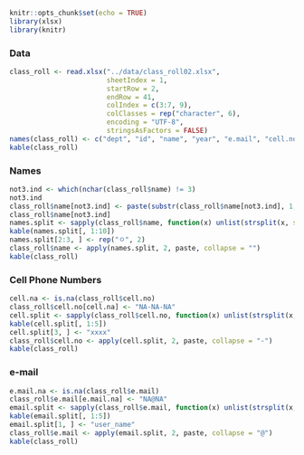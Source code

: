 ```r
knitr::opts_chunk$set(echo = TRUE)
library(xlsx)
library(knitr)
```

### Data

```r
class_roll <- read.xlsx("../data/class_roll02.xlsx", 
                        sheetIndex = 1, 
                        startRow = 2, 
                        endRow = 41, 
                        colIndex = c(3:7, 9), 
                        colClasses = rep("character", 6),
                        encoding = "UTF-8",
                        stringsAsFactors = FALSE)
names(class_roll) <- c("dept", "id", "name", "year", "e.mail", "cell.no")
kable(class_roll)
```

### Names

```r
not3.ind <- which(nchar(class_roll$name) != 3)
not3.ind
class_roll$name[not3.ind] <- paste(substr(class_roll$name[not3.ind], 1, 1), "ㅇㅇ", sep = "")
class_roll$name[not3.ind]
names.split <- sapply(class_roll$name, function(x) unlist(strsplit(x, split = "")))
kable(names.split[, 1:10])
names.split[2:3, ] <- rep("ㅇ", 2)
class_roll$name <- apply(names.split, 2, paste, collapse = "")
kable(class_roll)
```

### Cell Phone Numbers

```r
cell.na <- is.na(class_roll$cell.no)
class_roll$cell.no[cell.na] <- "NA-NA-NA"
cell.split <- sapply(class_roll$cell.no, function(x) unlist(strsplit(x, split = "-")))
kable(cell.split[, 1:5])
cell.split[3, ] <- "xxxx"
class_roll$cell.no <- apply(cell.split, 2, paste, collapse = "-")
kable(class_roll)
```

### e-mail


```r
e.mail.na <- is.na(class_roll$e.mail)
class_roll$e.mail[e.mail.na] <- "NA@NA"
email.split <- sapply(class_roll$e.mail, function(x) unlist(strsplit(x, split = "@")))
kable(email.split[, 1:5])
email.split[1, ] <- "user_name"
class_roll$e.mail <- apply(email.split, 2, paste, collapse = "@")
kable(class_roll)
```

<!--
```r
write.table(class_roll, file ="../data/class_roll_masked.txt")
save.image("../R/class_roll_170303_data_masked.RData")
```
-->